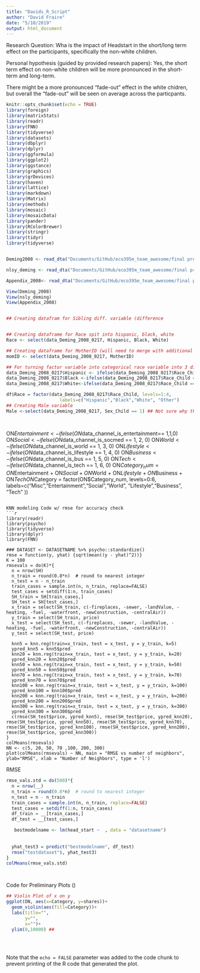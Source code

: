 ```yaml
---
title: "Davids_R_Script"
author: "David Fraire"
date: "5/10/2019"
output: html_document
---
```

Research Question: Wha is the impact of Headstart in the short/long term effect on the participants, specifically the non-white children. 

Personal hypothesis (guided by provided research papers): Yes, the short term effect on non-white children will be more pronounced in the short-term and long-term. 

There might be a more pronounced "fade-out" effect in the white chidren, but overall the "fade-out" will be seen on average across the particpants. 

```r
knitr::opts_chunk$set(echo = TRUE)
library(foreign)
library(matrixStats)
library(readr)
library(FNN)
library(tidyverse)
library(datasets)
library(dbplyr)
library(dplyr)
library(ggformula)
library(ggplot2)
library(ggstance)
library(graphics)
library(grDevices)
library(haven)
library(lattice)
library(markdown)
library(Matrix)
library(methods)
library(mosaic)
library(mosaicData)
library(pander)
library(RColorBrewer)
library(stringr)
library(tidyr)
library(tidyverse)


Deming2008 <- read_dta("Documents/GitHub/eco395m_team_awesome/final project/data/data_Deming_2008_0217.dta") ## Raw NLSY data w/ renamed variables by Deming

nlsy_deming <- read_dta("Documents/GitHub/eco395m_team_awesome/final project/data/nlsy_deming.dta") ## Variable dataset of included regression for Deming paper

Appendix_2008<- read_dta("Documents/GitHub/eco395m_team_awesome/final project/data/Appendix_2008_0217.dta") ## Appendix of full data

View(Deming_2008)
View(nsly_deming)
View(Appendix_2008)


## Creating datafram for Sibling diff. variable (difference 


## Creating dataframe for Race spit into hispanic, black, white
Race <- select(data_Deming_2008_0217, Hispanic, Black, White)

## Creating dataframe for MotherID (will need to merge with additional column for further analysis)
momID <- select(data_Deming_2008_0217, MotherID)

## For turning factor variable into categorical race variable into 3 different columns
data_Deming_2008_0217$Hispanic <- ifelse(data_Deming_2008_0217$Race_Child== 1,"Hispanic",0)
data_Deming_2008_0217$Black <-ifelse(data_Deming_2008_0217$Race_Child == 2,"Black", 0)
data_Deming_2008_0217$White<-ifelse(data_Deming_2008_0217$Race_Child ==3,"White", 0)

df$Race = factor(data_Deming_2008_0217$Race_Child, levels=1:4, 
                    labels=c("Hispanic","Black","White", "Other")
## Creating Male variable
Male <-select(data_Deming_2008_0217, Sex_Child == 1) ## Not sure why this does not work
                 
                                     
```
 
ON$Entertainment <- ifelse(ON$data_channel_is_entertainment== 1,1,0)
ON$Social <- ifelse(ON$data_channel_is_socmed == 1, 2, 0)
ON$World <- ifelse(ON$data_channel_is_world == 1, 3, 0)
ON$Lifestyle <- ifelse(ON$data_channel_is_lifestyle == 1, 4, 0)
ON$Business <- ifelse(ON$data_channel_is_bus == 1, 5, 0)
ON$Tech <- ifelse(ON$data_channel_is_tech == 1, 6, 0)
ON$Category_num = ON$Entertainment + ON$Social + ON$World + ON$Lifestyle + ON$Business + ON$Tech
ON$Category = factor(ON$Category_num, levels=0:6, 
                    labels=c("Misc","Entertainment","Social","World", "Lifestyle","Business", "Tech" ))

```

KNN modeling Code w/ rmse for accuracy check
```r
library(readr)
library(psycho)
library(tidyverse)
library(dplyr)
library(FNN)

### DATASET <- DATASETNAME %>% psycho::standardize()
rmse = function(y, yhat) {sqrt(mean((y - yhat)^2))}
K = 100
rmsevals = do(K)*{
  n = nrow(SH)
  n_train = round(0.8*n)  # round to nearest integer
  n_test = n - n_train
  train_cases = sample.int(n, n_train, replace=FALSE)
  test_cases = setdiff(1:n, train_cases)
  SH_train = SH[train_cases,]
  SH_test = SH[test_cases,]
  x_train = select(SH_train, c(-fireplaces, -sewer, -landValue, -heating, -fuel, -waterfront, -newConstruction, -centralAir))
  y_train = select(SH_train, price)
  x_test = select(SH_test, c(-fireplaces, -sewer, -landValue, -heating, -fuel, -waterfront, -newConstruction, -centralAir))
  y_test = select(SH_test, price)
  
  knn5 = knn.reg(train=x_train, test = x_test, y = y_train, k=5)
  ypred_knn5 = knn5$pred
  knn20 = knn.reg(train=x_train, test = x_test, y = y_train, k=20)
  ypred_knn20 = knn20$pred
  knn50 = knn.reg(train=x_train, test = x_test, y = y_train, k=50)
  ypred_knn50 = knn50$pred
  knn70 = knn.reg(train=x_train, test = x_test, y = y_train, k=70)
  ypred_knn70 = knn70$pred
  knn100 = knn.reg(train=x_train, test = x_test, y = y_train, k=100)
  ypred_knn100 = knn100$pred
  knn200 = knn.reg(train=x_train, test = x_test, y = y_train, k=200)
  ypred_knn200 = knn200$pred
  knn300 = knn.reg(train=x_train, test = x_test, y = y_train, k=300)
  ypred_knn300 = knn300$pred
  c(rmse(SH_test$price, ypred_knn5), rmse(SH_test$price, ypred_knn20), rmse(SH_test$price, ypred_knn50), rmse(SH_test$price, ypred_knn70), rmse(SH_test$price, ypred_knn100), rmse(SH_test$price, ypred_knn200), rmse(SH_test$price, ypred_knn300))
}
colMeans(rmsevals)
NN <- c(5, 20, 50, 70 ,100, 200, 300)
plot(colMeans(rmsevals) ~ NN, main = "RMSE vs number of neighbors", ylab="RMSE", xlab = "Number of Neighbors", type = 'l')
```

RMSE
```r
rmse_vals.std = do(500)*{
  n = nrow(__)
  n_train = round(0.8*n)  # round to nearest integer
  n_test = n - n_train
  train_cases = sample.int(n, n_train, replace=FALSE)
  test_cases = setdiff(1:n, train_cases)
  df_train = __[train_cases,]
  df_test = __[test_cases,]

   bestmodelname <- lm(head_start ~  , data = "datasetname")
 
 
  yhat_test3 = predict("bestmodelname", df_test)
  rmse("testdataset"$, yhat_test3)
}
colMeans(rmse_vals.std)




```

Code for Preliminary Plots ()
```r

## Violin Plot of x on y
ggplot(ON, aes(x=Category, y=shares))+
  geom_violin(aes(fill=Category))+
  labs(title="",
       y="",
       x="")+
  ylim(0,10000) ## 
  
  
  

```

Note that the `echo = FALSE` parameter was added to the code chunk to prevent printing of the R code that generated the plot.
